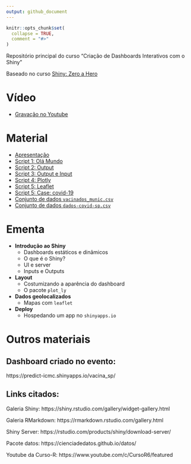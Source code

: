 ```yaml
---
output: github_document
---
```


```r
knitr::opts_chunk$set(
  collapse = TRUE,
  comment = "#>"
)
```

Repositório principal do curso "Criação de Dashboards Interativos com o Shiny"

Baseado no curso [Shiny: Zero a Hero](https://curso-r.github.io/latinr-shiny/)

# Vídeo

- [Gravação no Youtube](https://www.youtube.com/watch?v=25ND51icjIw)

# Material

- [Apresentação](https://predict-icmc.github.io/curso-shiny/slides/slides_latinr_shiny_zero_to_hero.html)
- [Script 1: Olá Mundo](https://predict-icmc.github.io/curso-shiny/scripts/01-ola-mundo.R)
- [Script 2: Output](https://predict-icmc.github.io/curso-shiny/scripts/02-output.R)
- [Script 3: Output e Input](https://predict-icmc.github.io/curso-shiny/scripts/03-output-input.R)
- [Script 4: Plotly](https://predict-icmc.github.io/curso-shiny/scripts/04-plotly.R)
- [Script 5: Leaflet](https://predict-icmc.github.io/curso-shiny/scripts/05-leaflet.R)
- [Script 5: Case: covid-19](https://predict-icmc.github.io/curso-shiny/scripts/06-covid-19.R)
- [Conjunto de dados `vacinados_munic.csv`](https://predict-icmc.github.io/curso-shiny/scripts/vacinados_munic.csv)
- [Conjunto de dados `dados-covid-sp.csv`](https://predict-icmc.github.io/curso-shiny/scripts/dados-covid-sp.csv)

  

# Ementa

- **Introdução ao Shiny**
  - Dashboards estáticos e dinâmicos
  - O que é o Shiny?
  - UI e server
  - Inputs e Outputs
- **Layout**
  - Costumizando a aparência do dashboard
  - O pacote `plot_ly`
- **Dados geolocalizados**
  - Mapas com `leaflet`
- **Deploy**
  - Hospedando um app no `shinyapps.io`

# Outros materiais

## Dashboard criado no evento: 

https://predict-icmc.shinyapps.io/vacina_sp/

## Links citados:

Galeria Shiny:
https://shiny.rstudio.com/gallery/widget-gallery.html

Galeria RMarkdown:
https://rmarkdown.rstudio.com/gallery.html

Shiny Server:
https://rstudio.com/products/shiny/download-server/

Pacote datos:
https://cienciadedatos.github.io/datos/

Youtube da Curso-R:
https://www.youtube.com/c/CursoR6/featured
